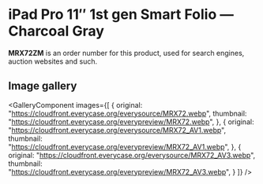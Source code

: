 
# iPad Pro 11″ 1st gen Smart Folio — Charcoal Gray

<Callout type='info' emoji='👉🏻'>**MRX72ZM** is an order number for this product, used for search engines, auction websites and such.</Callout>

## Image gallery

<GalleryComponent
    images={[
      {
        original: "https://cloudfront.everycase.org/everysource/MRX72.webp",
        thumbnail: "https://cloudfront.everycase.org/everypreview/MRX72.webp",
      },
      {
        original: "https://cloudfront.everycase.org/everysource/MRX72_AV1.webp",
        thumbnail: "https://cloudfront.everycase.org/everypreview/MRX72_AV1.webp",
      },
      {
        original: "https://cloudfront.everycase.org/everysource/MRX72_AV3.webp",
        thumbnail: "https://cloudfront.everycase.org/everypreview/MRX72_AV3.webp",
      }
    ]}
  />
